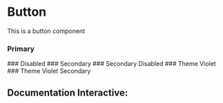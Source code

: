 

<Meta of={Story} />

# Button

This is a button component

### Primary
<Canvas of={Story.Primary} />
### Disabled
<Canvas of={Story.Disabled} />
### Secondary
<Canvas of={Story.Secondary} />
### Secondary Disabled
<Canvas of={Story.SecondaryDisabled} />
### Theme Violet
<Canvas of={Story.Violet} />
### Theme Violet Secondary
<Canvas of={Story.VioletSecondary} />

## Documentation Interactive:
<Primary />
<Controls />